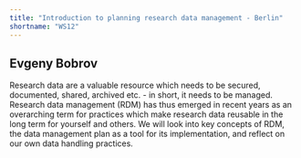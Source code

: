 ```yaml
---
title: "Introduction to planning research data management - Berlin"
shortname: "WS12"
---
```


## Evgeny Bobrov

Research data are a valuable resource which needs to be secured, documented, shared, archived etc. - in short, it needs to be managed. Research data management (RDM) has thus emerged in recent years as an overarching term for practices which make research data reusable in the long term for yourself and others. We will look into key concepts of RDM, the data management plan as a tool for its implementation, and reflect on our own data handling practices.


